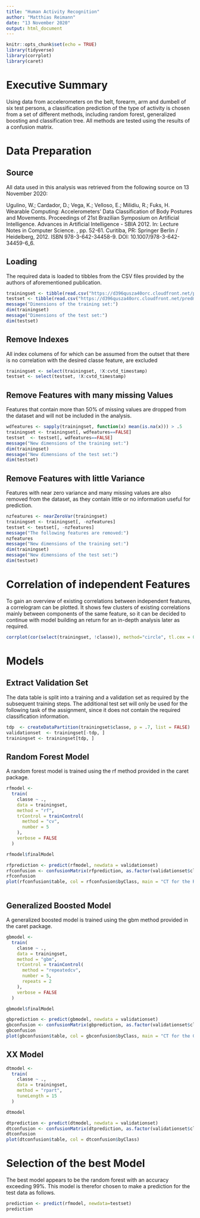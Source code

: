 ```yaml
---
title: "Human Activity Recognition"
author: "Matthias Reimann"
date: "13 November 2020"
output: html_document
---
```


```r
knitr::opts_chunk$set(echo = TRUE)
library(tidyverse)
library(corrplot)
library(caret)
```

# Executive Summary

Using data from accelerometers on the belt, forearm, arm and dumbell of six test persons, a classification prediction of the type of activity is chosen from a set of different methods, including random forest, generalized boosting and classification tree. All methods are tested using the results of a confusion matrix.

# Data Preparation

## Source

All data used in this analysis was retrieved from the following source on 13 November 2020:

Ugulino, W.; Cardador, D.; Vega, K.; Velloso, E.; Milidiu, R.; Fuks, H. Wearable Computing: Accelerometers' Data Classification of Body Postures and Movements. Proceedings of 21st Brazilian Symposium on Artificial Intelligence. Advances in Artificial Intelligence - SBIA 2012. In: Lecture Notes in Computer Science. , pp. 52-61. Curitiba, PR: Springer Berlin / Heidelberg, 2012. ISBN 978-3-642-34458-9. DOI: 10.1007/978-3-642-34459-6_6.


## Loading

The required data is loaded to tibbles from the CSV files provided by the authors of aforementioned publication.

```r
trainingset <- tibble(read.csv("https://d396qusza40orc.cloudfront.net/predmachlearn/pml-training.csv"))
testset <- tibble(read.csv("https://d396qusza40orc.cloudfront.net/predmachlearn/pml-testing.csv"))
message("Dimensions of the training set:")
dim(trainingset)
message("Dimensions of the test set:")
dim(testset)
```

## Remove Indexes

All index columens of for which can be assumed from the outset that there is no correlation with the desired classe feature, are excluded 

```r
trainingset <- select(trainingset, !X:cvtd_timestamp)
testset <- select(testset, !X:cvtd_timestamp)
```

## Remove Features with many missing Values

Features that contain more than 50% of missing values are dropped from the dataset and will not be included in the analysis.

```r
wdfeatures <- sapply(trainingset, function(x) mean(is.na(x))) > .5
trainingset <- trainingset[, wdfeatures==FALSE]
testset  <- testset[, wdfeatures==FALSE]
message("New dimensions of the training set:")
dim(trainingset)
message("New dimensions of the test set:")
dim(testset)
```

## Remove Features with little Variance

Features with near zero variance and many missing values are also removed from the dataset, as they contain little or no information useful for prediction.

```r
nzfeatures <- nearZeroVar(trainingset)
trainingset <- trainingset[, -nzfeatures]
testset <- testset[, -nzfeatures]
message("The following features are removed:")
nzfeatures
message("New dimensions of the training set:")
dim(trainingset)
message("New dimensions of the test set:")
dim(testset)
```

# Correlation of independent Features

To gain an overview of existing correlations between independent features, a correlogram can be plotted. It shows few clusters of existing correlations mainly between components of the same feature, so it can be decided to continue with model building an return for an in-depth analysis later as required.

```r
corrplot(cor(select(trainingset, !classe)), method="circle", tl.cex = 0.5)
```


# Models

## Extract Validation Set

The data table is split into a training and a validation set as required by the subsequent training steps. The additional test set will only be used for the following task of the assignment, since it does not contain the required classification information.

```r
tdp  <- createDataPartition(trainingset$classe, p = .7, list = FALSE)
validationset  <- trainingset[-tdp, ]
trainingset <- trainingset[tdp, ]
```


## Random Forest Model

A random forest model is trained using the rf method provided in the caret package.

```r
rfmodel <-
  train(
    classe ~ .,
    data = trainingset,
    method = "rf",
    trControl = trainControl(
      method = "cv",
      number = 5
    ),
    verbose = FALSE
  )

rfmodel$finalModel
```



```r
rfprediction <- predict(rfmodel, newdata = validationset)
rfconfusion <- confusionMatrix(rfprediction, as.factor(validationset$classe))
rfconfusion
plot(rfconfusion$table, col = rfconfusion$byClass, main = "CT for the Random Forest Model")
```




```r

```



## Generalized Boosted Model

A generalized boosted model is trained using the gbm method provided in the caret package.

```r
gbmodel <-
  train(
    classe ~ .,
    data = trainingset,
    method = "gbm",
    trControl = trainControl(
      method = "repeatedcv",
      number = 5,
      repeats = 2
    ),
    verbose = FALSE
  )

gbmodel$finalModel
```



```r
gbprediction <- predict(gbmodel, newdata = validationset)
gbconfusion <- confusionMatrix(gbprediction, as.factor(validationset$classe))
gbconfusion
plot(gbconfusion$table, col = gbconfusion$byClass, main = "CT for the Generalized Boosted Model")
```


## XX Model

```r
dtmodel <-
  train(
    classe ~ .,
    data = trainingset,
    method = "rpart",
    tuneLength = 15
  )

dtmodel
```

```r
dtprediction <- predict(dtmodel, newdata = validationset)
dtconfusion <- confusionMatrix(dtprediction, as.factor(validationset$classe))
dtconfusion
plot(dtconfusion$table, col = dtconfusion$byClass)
```

# Selection of the best Model

The best model appears to be the random forest with an accuracy exceeding 99%. This model is therefor chosen to make a prediction for the test data as follows.

```r
prediction <- predict(rfmodel, newdata=testset)
prediction
```
